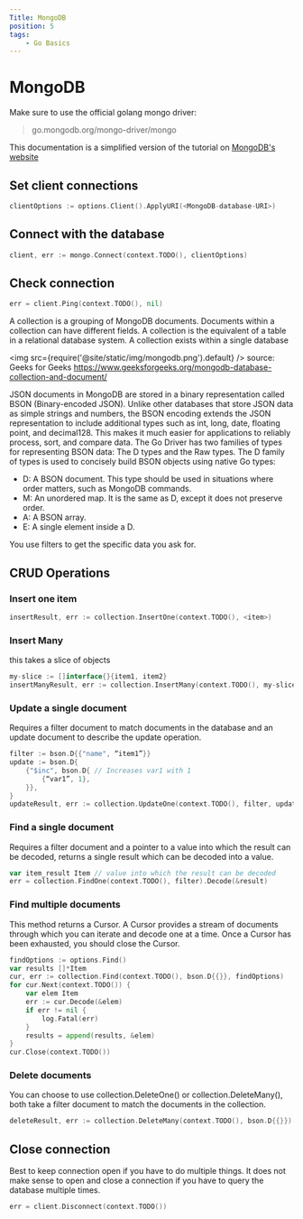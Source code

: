 ```yaml
---
Title: MongoDB
position: 5
tags: 
    - Go Basics
---
```


# MongoDB

Make sure to use the official golang mongo driver:
> go.mongodb.org/mongo-driver/mongo

This documentation is a simplified version of the tutorial on [MongoDB's website](https://www.mongodb.com/blog/post/mongodb-go-driver-tutorial)

## Set client connections 
```go
clientOptions := options.Client().ApplyURI(<MongoDB-database-URI>)
```

## Connect with the database
```go 
client, err := mongo.Connect(context.TODO(), clientOptions)
```

## Check connection
```go 
err = client.Ping(context.TODO(), nil)
```

A collection is a grouping of MongoDB documents. Documents within a collection can have different fields. A collection is the equivalent of a table in a relational database system. A collection exists within a single database

<img src={require('@site/static/img/mongodb.png').default} />
source: Geeks for Geeks https://www.geeksforgeeks.org/mongodb-database-collection-and-document/

JSON documents in MongoDB are stored in a binary representation called BSON (Binary-encoded JSON). Unlike other databases that store JSON data as simple strings and numbers, the BSON encoding extends the JSON representation to include additional types such as int, long, date, floating point, and decimal128. This makes it much easier for applications to reliably process, sort, and compare data. The Go Driver has two families of types for representing BSON data: The D types and the Raw types.
The D family of types is used to concisely build BSON objects using native Go types:
* D: A BSON document. This type should be used in situations where order matters, such as MongoDB commands.
* M: An unordered map. It is the same as D, except it does not preserve order.
* A: A BSON array.
* E: A single element inside a D.

You use filters to get the specific data you ask for.

## CRUD Operations
### Insert one item
```go
insertResult, err := collection.InsertOne(context.TODO(), <item>)
```

### Insert Many 
this takes a slice of objects
```go
my-slice := []interface{}{item1, item2}
insertManyResult, err := collection.InsertMany(context.TODO(), my-slice)
```

### Update a single document 
Requires a filter document to match documents in the database and an update document to describe the update operation.
```go 
filter := bson.D{{"name", “item1”}}
update := bson.D{
    {"$inc", bson.D{ // Increases var1 with 1
        {“var1”, 1},
    }},
}
updateResult, err := collection.UpdateOne(context.TODO(), filter, update)
```

### Find a single document 
Requires a filter document and a pointer to a value into which the result can be decoded, returns a single result which can be decoded into a value.
```go 
var item_result Item // value into which the result can be decoded
err = collection.FindOne(context.TODO(), filter).Decode(&result)
```

### Find multiple documents 
This method returns a Cursor. A Cursor provides a stream of documents through which you can iterate and decode one at a time. Once a Cursor has been exhausted, you should close the Cursor.
```go 
findOptions := options.Find()
var results []*Item
cur, err := collection.Find(context.TODO(), bson.D{{}}, findOptions)
for cur.Next(context.TODO()) {
    var elem Item
    err := cur.Decode(&elem)
    if err != nil {
        log.Fatal(err)
    }
    results = append(results, &elem)
} 
cur.Close(context.TODO())
```

### Delete documents 
You can choose to use collection.DeleteOne() or collection.DeleteMany(), both take a filter document to match the documents in the collection.
```go
deleteResult, err := collection.DeleteMany(context.TODO(), bson.D{{}})
```

## Close connection
Best to keep connection open if you have to do multiple things. It does not make sense to open and close a connection if you have to query the database multiple times.
```go
err = client.Disconnect(context.TODO())
```